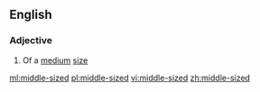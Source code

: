 ==English==

===Adjective===
{{en-adj|-|head=[[middle]]-[[sized]]}}

# Of a [[medium]] [[size]]

[[ml:middle-sized]]
[[pl:middle-sized]]
[[vi:middle-sized]]
[[zh:middle-sized]]